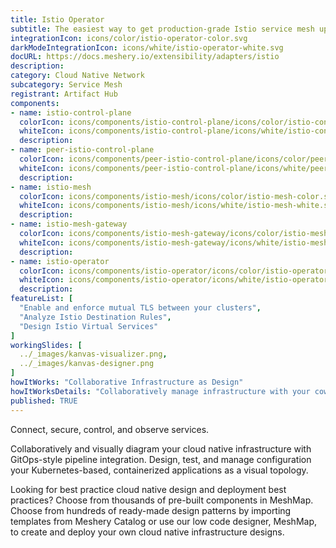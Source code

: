 ```yaml
---
title: Istio Operator
subtitle: The easiest way to get production-grade Istio service mesh up and running
integrationIcon: icons/color/istio-operator-color.svg
darkModeIntegrationIcon: icons/white/istio-operator-white.svg
docURL: https://docs.meshery.io/extensibility/adapters/istio
description: 
category: Cloud Native Network
subcategory: Service Mesh
registrant: Artifact Hub
components: 
- name: istio-control-plane
  colorIcon: icons/components/istio-control-plane/icons/color/istio-control-plane-color.svg
  whiteIcon: icons/components/istio-control-plane/icons/white/istio-control-plane-white.svg
  description: 
- name: peer-istio-control-plane
  colorIcon: icons/components/peer-istio-control-plane/icons/color/peer-istio-control-plane-color.svg
  whiteIcon: icons/components/peer-istio-control-plane/icons/white/peer-istio-control-plane-white.svg
  description: 
- name: istio-mesh
  colorIcon: icons/components/istio-mesh/icons/color/istio-mesh-color.svg
  whiteIcon: icons/components/istio-mesh/icons/white/istio-mesh-white.svg
  description: 
- name: istio-mesh-gateway
  colorIcon: icons/components/istio-mesh-gateway/icons/color/istio-mesh-gateway-color.svg
  whiteIcon: icons/components/istio-mesh-gateway/icons/white/istio-mesh-gateway-white.svg
  description: 
- name: istio-operator
  colorIcon: icons/components/istio-operator/icons/color/istio-operator-color.svg
  whiteIcon: icons/components/istio-operator/icons/white/istio-operator-white.svg
  description: 
featureList: [
  "Enable and enforce mutual TLS between your clusters",
  "Analyze Istio Destination Rules",
  "Design Istio Virtual Services"
]
workingSlides: [
  ../_images/kanvas-visualizer.png,
  ../_images/kanvas-designer.png
]
howItWorks: "Collaborative Infrastructure as Design"
howItWorksDetails: "Collaboratively manage infrastructure with your coworkers synchronously sharing the same designs."
published: TRUE
---
```

<p>
Connect, secure, control, and observe services.
</p>
<p>
    Collaboratively and visually diagram your cloud native infrastructure with GitOps-style pipeline integration. Design, test, and manage configuration your Kubernetes-based, containerized applications as a visual topology.
</p>
<p>
    Looking for best practice cloud native design and deployment best practices? Choose from thousands of pre-built components in MeshMap. Choose from hundreds of ready-made design patterns by importing templates from Meshery Catalog or use our low code designer, MeshMap, to create and deploy your own cloud native infrastructure designs.
</p>
